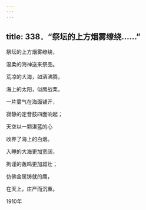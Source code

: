 ```yaml
---
---
---
```

title: 338．“祭坛的上方烟雾缭绕……”
---




祭坛的上方烟雾缭绕，

温柔的海神送来祭品。

荒凉的大海，如酒沸腾，

海上的太阳，似鹰战栗。

一片雾气在海面铺开，

寂静的定音鼓四面响起；

天空以一颗湛蓝的心

收养了海上的白烟。

入睡的大海更加宽阔，

拘谨的轰鸣更加雄壮；

仿佛金属铸就的鹰，

在天上，庄严而沉重。

1910年